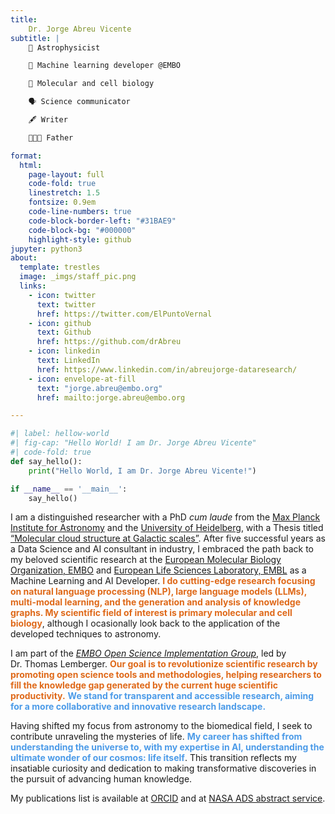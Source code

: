 ```yaml
---
title: 
    Dr. Jorge Abreu Vicente
subtitle: |
    🔭 Astrophysicist 

    🤖 Machine learning developer @EMBO 

    🧬 Molecular and cell biology

    🗣 Science communicator 

    🖋 Writer 

    👨‍👩‍👧 Father 

format:
  html:
    page-layout: full
    code-fold: true
    linestretch: 1.5
    fontsize: 0.9em
    code-line-numbers: true
    code-block-border-left: "#31BAE9"
    code-block-bg: "#000000"
    highlight-style: github
jupyter: python3
about:
  template: trestles
  image: _imgs/staff_pic.png
  links:
    - icon: twitter
      text: twitter
      href: https://twitter.com/ElPuntoVernal
    - icon: github
      text: Github
      href: https://github.com/drAbreu
    - icon: linkedin
      text: LinkedIn
      href: https://www.linkedin.com/in/abreujorge-dataresearch/
    - icon: envelope-at-fill
      text: "jorge.abreu@embo.org"
      href: mailto:jorge.abreu@embo.org

---
```


```python
#| label: hellow-world
#| fig-cap: "Hello World! I am Dr. Jorge Abreu Vicente"
#| code-fold: true
def say_hello():
    print("Hello World, I am Dr. Jorge Abreu Vicente!")

if __name__ == '__main__':
    say_hello()
```

I am a distinguished researcher with a PhD *cum laude* from the [Max Planck Institute for Astronomy](http://www.mpia.de/en) and the [University of Heidelberg](https://www.uni-heidelberg.de/en), with a Thesis titled ["Molecular cloud structure at Galactic scales"](https://www.imprs-hd.mpg.de/143498/thesis_abreu.pdf). After five successful years as a Data Science and AI consultant in industry, I embraced the path back to my beloved scientific research at the [European Molecular Biology Organization, EMBO](https://www.embo.org/) and [European Life Sciences Laboratory, EMBL](https://www.embl.org/sites/heidelberg/) as a Machine Learning and AI Developer. <font color=#df6919><strong>I do cutting-edge research focusing on natural language processing (NLP), large language models (LLMs), multi-modal learning, and the generation and analysis of knowledge graphs. My scientific field of interest is primary molecular and cell biology</strong></font>, although I ocasionally look back to the application of the developed techniques to astronomy.

I am part of the [*EMBO Open Science Implementation Group*](https://www.embo.org/policy/open-science/), led by Dr. Thomas Lemberger. <font color=#df6919><strong>Our goal is to revolutionize scientific research by promoting open science tools and methodologies, helping researchers to fill the knowledge gap generated by the current huge scientific productivity.</strong></font> <font color=#4c9be8><strong>We stand for transparent and accessible research, aiming for a more collaborative and innovative research landscape.</strong></font> 

Having shifted my focus from astronomy to the biomedical field, I seek to contribute unraveling the mysteries of life. <font color=#4c9be8><strong>My career has shifted from understanding the universe to, with my expertise in AI, understanding the ultimate wonder of our cosmos: life itself</strong></font>. This transition reflects my insatiable curiosity and dedication to making transformative discoveries in the pursuit of advancing human knowledge.

My publications list is available at [ORCID](https://orcid.org/0000-0002-0211-6416) and at [NASA ADS abstract service](https://ui.adsabs.harvard.edu/search/q=author%3A%22Abreu-Vicente%2C%20J.%22&sort=date%20desc%2C%20bibcode%20desc&p_=0).
